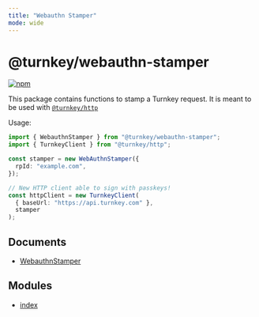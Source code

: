 ```yaml
---
title: "Webauthn Stamper"
mode: wide
---
```

  
# @turnkey/webauthn-stamper

[![npm](https://img.shields.io/npm/v/@turnkey/webauthn-stamper?color=%234C48FF)](https://www.npmjs.com/package/@turnkey/webauthn-stamper)

This package contains functions to stamp a Turnkey request. It is meant to be used with [`@turnkey/http`](https://www.npmjs.com/package/@turnkey/http)

Usage:

```ts
import { WebauthnStamper } from "@turnkey/webauthn-stamper";
import { TurnkeyClient } from "@turnkey/http";

const stamper = new WebAuthnStamper({
  rpId: "example.com",
});

// New HTTP client able to sign with passkeys!
const httpClient = new TurnkeyClient(
  { baseUrl: "https://api.turnkey.com" },
  stamper
);
```

## Documents

- [WebauthnStamper](WebauthnStamper/readme)


## Modules

- [index](index/readme)
